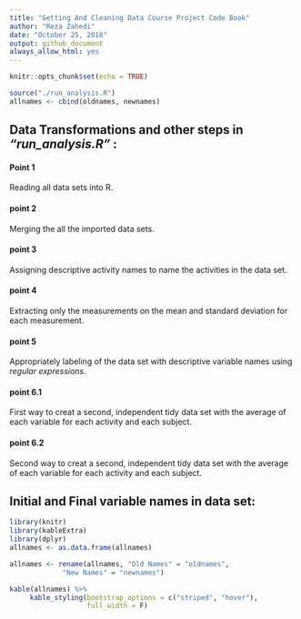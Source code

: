 ---
title: "Getting And Cleaning Data Course Project Code Book"
author: "Reza Zahedi"
date: "October 25, 2018"
output: github_document
always_allow_html: yes
---

```{r setup, include=FALSE}
knitr::opts_chunk$set(echo = TRUE)
```

```{r, include=FALSE, cache=TRUE}
source("./run_analysis.R")
allnames <- cbind(oldnames, newnames)
```

## Data Transformations and other steps in _"run_analysis.R"_ :
#### Point 1
Reading all data sets into R.

#### point 2
Merging the all the imported data sets.

#### point 3
Assigning descriptive activity names to name the activities in the data set.

#### point 4
Extracting only the measurements on the mean and standard deviation for each measurement.

#### point 5
Appropriately labeling of the data set with descriptive variable names using _regular expressions_.

#### point 6.1
First way to creat a second, independent tidy data set with the average of each variable for each activity and each subject.

#### point 6.2
Second way to creat a second, independent tidy data set with the average of each variable for each activity and each subject.


## Initial and Final variable names in data set:
```{r, echo=FALSE, message=FALSE}
library(knitr)
library(kableExtra)
library(dplyr)
allnames <- as.data.frame(allnames)

allnames <- rename(allnames, "Old Names" = "oldnames",
             "New Names" = "newnames")

kable(allnames) %>%
     kable_styling(bootstrap_options = c("striped", "hover"),
                   full_width = F)
```
